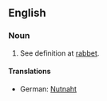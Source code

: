==English==

===Noun===
{{en-noun|sg=[[rabbet]] [[joint]]}}

# {{rare|woodworking}} See definition at [[rabbet]].

====Translations====
{{trans-top|(rare, woodworking) See definition at rabbet}}
*German: [[Nutnaht]] {{f}}
{{trans-mid}}
{{trans-bottom}}